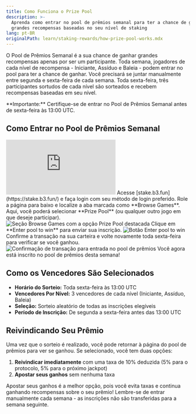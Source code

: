 ```yaml
---
title: Como Funciona o Prize Pool
description: >-
  Aprenda como entrar no pool de prêmios semanal para ter a chance de ganhar
  grandes recompensas baseadas no seu nível de staking
lang: pt-BR
originalPath: learn/staking-rewards/how-prize-pool-works.mdx
---
```

O Pool de Prêmios Semanal é a sua chance de ganhar grandes recompensas apenas por ser um participante. Toda semana, jogadores de cada nível de recompensa - Iniciante, Assíduo e Baleia - podem entrar no pool para ter a chance de ganhar. Você precisará se juntar manualmente entre segunda e sexta-feira de cada semana. Toda sexta-feira, três participantes sortudos de cada nível são sorteados e recebem recompensas baseadas em seu nível.

<Warning>
**Importante:** Certifique-se de entrar no Pool de Prêmios Semanal antes de sexta-feira às 13:00 UTC.
</Warning>

## Como Entrar no Pool de Prêmios Semanal

<iframe
  className="w-full aspect-video rounded-xl"
  src="https://www.youtube.com/embed/XEdlAChE2i8"
  title="Como entrar no pool de prêmios semanal"
  frameBorder="0"
  allow="accelerometer; autoplay; clipboard-write; encrypted-media; gyroscope; picture-in-picture"
  allowFullScreen
></iframe>

<Steps>
<Step title="Navegue até a plataforma de staking">
  Acesse [stake.b3.fun](https://stake.b3.fun/) e faça login com seu método de login preferido.
</Step>

<Step title="Acesse o pool de prêmios">
  Role a página para baixo e localize a aba marcada como **Browse Games**. Aqui, você poderá selecionar **Prize Pool** (ou qualquer outro jogo em que deseje participar).
  
  <Frame>
    <img src="https://s3.amazonaws.com/helpscout.net/docs/assets/685306b72e0550277aa9250e/images/6880ea7dc11e7d14547191e4/file-xXz4Fcqmmj.png" alt="Seção Browse Games com a opção Prize Pool destacada" />
  </Frame>
</Step>

<Step title="Entre no pool">
  Clique em **Enter pool to win** para enviar sua inscrição.
  
  <Frame>
    <img src="https://s3.amazonaws.com/helpscout.net/docs/assets/685306b72e0550277aa9250e/images/6880eb17a309495486d152cd/file-3uPZmMsaXY.png" alt="Botão Enter pool to win" />
  </Frame>
</Step>

<Step title="Confirme a inscrição">
  Confirme a transação na sua carteira e volte novamente toda sexta-feira para verificar se você ganhou.
  
  <Frame>
    <img src="https://s3.amazonaws.com/helpscout.net/docs/assets/685306b72e0550277aa9250e/images/6880eb40a309495486d152cf/file-mlKLA9msK1.png" alt="Confirmação de transação para entrada no pool de prêmios" />
  </Frame>
  
  <Check>
    Você agora está inscrito no pool de prêmios desta semana!
  </Check>
</Step>
</Steps>

## Como os Vencedores São Selecionados

- **Horário do Sorteio:** Toda sexta-feira às 13:00 UTC
- **Vencedores Por Nível:** 3 vencedores de cada nível (Iniciante, Assíduo, Baleia)
- **Seleção:** Sorteio aleatório de todas as inscrições elegíveis
- **Período de Inscrição:** De segunda a sexta-feira antes das 13:00 UTC

## Reivindicando Seu Prêmio

Uma vez que o sorteio é realizado, você pode retornar à página do pool de prêmios para ver se ganhou. Se selecionado, você tem duas opções:

1. **Reivindicar imediatamente** com uma taxa de 10% deduzida (5% para o protocolo, 5% para o próximo jackpot)
2. **Apostar seus ganhos** sem nenhuma taxa

<Tip>
Apostar seus ganhos é a melhor opção, pois você evita taxas e continua ganhando recompensas sobre o seu prêmio!
</Tip>

<Note>
Lembre-se de entrar manualmente cada semana - as inscrições não são transferidas para a semana seguinte.
</Note>
